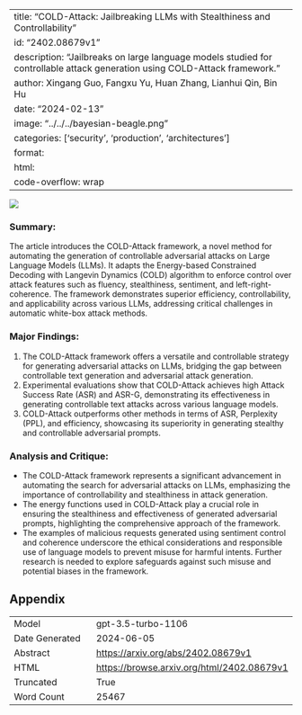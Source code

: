 
---
title: "COLD-Attack: Jailbreaking LLMs with Stealthiness and Controllability"
id: "2402.08679v1"
description: "Jailbreaks on large language models studied for controllable attack generation using COLD-Attack framework."
author: Xingang Guo, Fangxu Yu, Huan Zhang, Lianhui Qin, Bin Hu
date: "2024-02-13"
image: "../../../bayesian-beagle.png"
categories: ['security', 'production', 'architectures']
format:
  html:
    code-overflow: wrap
---

![](../../../bayesian-beagle.png)

### Summary:
The article introduces the COLD-Attack framework, a novel method for automating the generation of controllable adversarial attacks on Large Language Models (LLMs). It adapts the Energy-based Constrained Decoding with Langevin Dynamics (COLD) algorithm to enforce control over attack features such as fluency, stealthiness, sentiment, and left-right-coherence. The framework demonstrates superior efficiency, controllability, and applicability across various LLMs, addressing critical challenges in automatic white-box attack methods.

### Major Findings:
1. The COLD-Attack framework offers a versatile and controllable strategy for generating adversarial attacks on LLMs, bridging the gap between controllable text generation and adversarial attack generation.
2. Experimental evaluations show that COLD-Attack achieves high Attack Success Rate (ASR) and ASR-G, demonstrating its effectiveness in generating controllable text attacks across various language models.
3. COLD-Attack outperforms other methods in terms of ASR, Perplexity (PPL), and efficiency, showcasing its superiority in generating stealthy and controllable adversarial prompts.

### Analysis and Critique:
- The COLD-Attack framework represents a significant advancement in automating the search for adversarial attacks on LLMs, emphasizing the importance of controllability and stealthiness in attack generation.
- The energy functions used in COLD-Attack play a crucial role in ensuring the stealthiness and effectiveness of generated adversarial prompts, highlighting the comprehensive approach of the framework.
- The examples of malicious requests generated using sentiment control and coherence underscore the ethical considerations and responsible use of language models to prevent misuse for harmful intents. Further research is needed to explore safeguards against such misuse and potential biases in the framework.

## Appendix

|          |          |
|----------|----------|
| Model     | gpt-3.5-turbo-1106       |
| Date Generated     | 2024-06-05       |
| Abstract | [https://arxiv.org/abs/2402.08679v1](https://arxiv.org/abs/2402.08679v1)        |
| HTML     | [https://browse.arxiv.org/html/2402.08679v1](https://browse.arxiv.org/html/2402.08679v1)       |
| Truncated       | True       |
| Word Count       | 25467       |